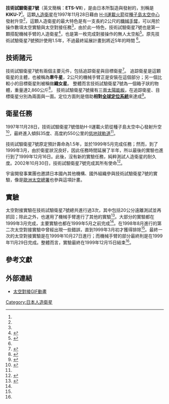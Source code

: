 {{Infobox spaceflight |auto=all
| name                  = 技術試驗衛星7號
| names_list            = 
| image                 = File:ETS-7.jpg
| image_caption         = 技術試驗衛星7號
| image_size            = 200

| mission_type          = 技術試驗衛星
| operator              = {{link-ja|宇宙開發事業團|宇宙開発事業団}}
| COSPAR_ID             = <!--1998-067A-->
| SATCAT                = <!--25544-->
| website               = [http://www.jaxa.jp/projects/sat/ets7/index_j.html 技術試驗衛星7號]
| mission_duration      = 計畫：1.5年<!--<br /> Elapsed: {{time interval|}}-->

| spacecraft_bus        = 
| manufacturer          = {{link-ja|宇宙開發事業團|宇宙開発事業団}}
| launch_mass           = {{convert|2860|kg|lb|abbr=on}}
| dimensions            = 
| power                 = 2,360W（牽牛星）+650W（織女星）

| launch_date           = 1997年11月28日
| launch_rocket         = [[H-II運載火箭|H-II運載火箭]]
| launch_site           = [[種子島太空中心|種子島太空中心]]
| launch_contractor     = {{link-ja|宇宙開發事業團|宇宙開発事業団}}
| entered_service       = 

| disposal_type         = <!--deorbited, decommissioned, placed in a graveyard orbit, etc-->
| deactivated           = <!--when craft was decommissioned-->

| orbit_reference       = 
| orbit_regime          = [[低地軌道|低地軌道]]
| orbit_longitude       = <!--geosynchronous satellites only-->
| orbit_semimajor       = 
| orbit_eccentricity    = 
| orbit_periapsis       = 
| orbit_apoapsis        = 
| orbit_inclination     = 
| orbit_epoch           = 
| apsis                 =

| trans_band            = <!--Transponder frequency bands-->
| trans_frequency       = <!--specific frequencies-->
| trans_bandwidth       = <!--bandwidth-->
| trans_capacity        = <!--capacity of the transponders-->
| trans_coverage        = <!--area covered-->
| trans_TWTA            = <!--TWTA output power-->
| trans_EIRP            = <!--equivalent isotropic power-->
| trans_HPBW            = <!--half-power beam width-->
}}
'''技術試驗衛星7號'''（英文簡稱：'''ETS-VII'''），是由日本{{link-ja|宇宙開發事業團|宇宙開発事業団}}所製造與發射的，別稱是'''KIKU-7'''<ref name="jaxa" />。這顆[[人造衛星|人造衛星]]在1997年11月28日藉由 [[H-II運載火箭|H-II運載火箭]]從[[種子島太空中心|種子島太空中心]]發射升空<ref name="jaxa" />，這顆人造衛星的最大特色是有一支長約2公尺的[[機械手臂|機械手臂]]，可以用於操作數項太空實驗與太空對接任務<ref name="jaxa" />，由於此一特色，技術試驗衛星7號也是第一顆搭配機械手臂的人造衛星<ref name="fujipress">{{cite web |url=http://www.fujipress.jp/finder/xslt.php?mode=present&inputfile=ROBOT001200040012.xml |title=Summary of NASDA's ETS-VII robot satellite mission |accessdate=14 November 2008 |author=Mitsushige Oda |publisher=Fuji Technology Press |date= |archive-date=2012-02-15 |archive-url=https://web.archive.org/web/20120215015554/http://www.fujipress.jp/finder/xslt.php?mode=present&inputfile=ROBOT001200040012.xml |dead-url=no }}</ref>，也是第一枚完成對接操作的無人太空船<ref name="kawano2002">{{cite web |url=http://adsabs.harvard.edu/abs/2002JSASS..49..432K |title=Approach Trajectory Design for Autonomous Rendezvous of ETS-VII |accessdate=14 November 2008 |work= |publisher=Harvard.edu |date= }}</ref>。原先技術試驗衛星7號預計使用1.5年，不過最終延展計畫到將近5年的時間 <ref name="engineering" />。

==技術諸元==
技術試驗衛星7號有兩個主要元件，包括追踪衛星與目標衛星<ref name="space">{{cite web |url=http://www.space.com/news/japan_satcapture.html |title=Japanese Robot Performs Space Docking, a First |accessdate=14 November 2008 |author=Frank Sietzen, Jr. |publisher=Space.com |date=1 September 1999 |deadurl=yes |archiveurl=https://web.archive.org/web/20090523195601/http://www.space.com/news/japan_satcapture.html |archivedate=2009年5月23日 }}</ref>。 追踪衛星是這顆衛星的主體，也被稱為'''牽牛星'''，2公尺的機械手臂正是安裝在這個部分；另一個比較小的目標衛星則被稱做'''織女星'''。 整體而言技術試驗衛星7號為一個箱子狀的物體，重量達2,860公斤<ref name="jaxa">{{cite web |url=http://www.jaxa.jp/projects/sat/ets7/index_e.html |title=Engineering Test Satellite VII "KIKU-7"(ETS-VII) |accessdate=14 November 2008 |work= |publisher=Japanese Aerospace Exploration Agency |date= |archive-date=2010-01-09 |archive-url=https://web.archive.org/web/20100109022409/http://www.jaxa.jp/projects/sat/ets7/index_e.html |dead-url=yes }}</ref>， 技術試驗衛星7號擁有三面[[太陽能板|太陽能板]]，在追踪衛星、目標衛星分別為兩面與一面。定位方面則是借助'''相對[[全球定位系統|全球定位系統]]'''來達成<ref name="cat">{{cite web |url=http://cat.inist.fr/?aModele=afficheN&cpsidt=14106174 |title=First autonomous rendezvous using relative GPS navigation by ETS-VII |accessdate=14 November 2008 |work=National Space Development Agency of Japan |publisher=CAT.INIST |date= |archive-date=2012-05-31 |archive-url=https://web.archive.org/web/20120531131236/http://cat.inist.fr/?aModele=afficheN&cpsidt=14106174 |dead-url=no }}</ref>。

==衛星任務==
1997年11月28日，技術試驗衛星7號借助H-II運載火箭從種子島太空中心發射升空<ref name="dockingmechanismofets7">{{cite web |url=http://sciencelinks.jp/j-east/article/200002/000020000299A0922360.php |title=Docking Mechanisms of ETS-VII |accessdate=14 November 2008 |work= |publisher=Science Links Japan |date= |deadurl=yes |archiveurl=https://archive.is/20130221010214/http://sciencelinks.jp/j-east/article/200002/000020000299A0922360.php |archivedate=2013年2月21日 }}</ref>，最終進入傾斜35度、高度約550公里的[[低地球軌道|低地球軌道]]<ref name="jaxa" />。

技術試驗衛星7號原定預計壽命為1.5年，並於1999年5月完成任務；然而，到了1999年3月，由於衛星狀況良好，因此任務時間延展了半年，所以最後的實驗也進行到了1999年12月16日。此後，沒有新的實驗任務，純粹測試人造衛星的耐久度。2002年10月30日，技術試驗衛星7號完成其所有使命<ref name="engineering">{{cite web |url=http://robotics.jaxa.jp/project/ets7-HP/index_e.html |title=Engineering Test Satellite #VII (ETS-VII / Orihime & Hikoboshi) |accessdate=14 November 2008 |work= |publisher=Japanese Aerospace Exploration Agency |date= |archive-url=https://web.archive.org/web/20070727090824/http://robotics.jaxa.jp/project/ets7-HP/index_e.html |archive-date=2007-07-27 |dead-url=yes }}</ref>。

宇宙開發事業團也邀請日本國內其他機構、國外組織參與技術試驗衛星7號的實驗，像是[[歐洲太空總署|歐洲太空總署]]也參與這項計畫。

==實驗==
太空對接實驗在技術試驗衛星7號總共進行過3次，其中包括20公分遠離測試並再抓回；除此之外，也運用了機械手臂進行了其他的實驗<ref name="imaida2004">{{cite web |url=http://ieeexplore.ieee.org/xpl/freeabs_all.jsp?arnumber=1303695 |title=Ground-space bilateral teleoperation of ETS-VII robot arm by direct bilateral coupling under 7-s time delay condition |accessdate=14 November 2008 |work= |publisher=IEEE |date= }}</ref>。大部分的實驗都在1999年3月完成，主要實驗也都在1999年5月之前完成<ref name="engineering" />。在1998年8月進行的第二次太空對接實驗中曾經出現一些錯誤，直到1999年3月初才獲得排除<ref name="engineering" />。最終一次的太空對接實驗是在1999年10月27日進行；而機械手臂的部分最終則是在1999年11月29日完成。整體而言，實驗最終在1999年12月15日結束<ref name="engineering" />。

==參考文獻==
{{Reflist}}

==外部連結==
*[https://web.archive.org/web/20160711055850/http://robotics.jaxa.jp/project/ets7-HP/image/image990325_TS_sousa/TS_sousa_e.html 太空對接GIF動畫]

{{日本太空計劃}}

{{Authority control}}
{{DEFAULTSORT:Ets-Vii}}
[[Category:日本人造衛星|Category:日本人造衛星]]